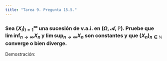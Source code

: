 ```yaml
---
title: "Tarea 9. Pregunta 15.5."
---
```


### Sea $(X_i)_{i = 1}^\infty$ una sucesión de v.a.i. en $(\Omega, \mathscr{A}, \mathbb{P})$. Pruebe que $\lim \inf_{n \to \infty} X_n$ y $\lim \sup_{n \to \infty} X_n$ son constantes y que $(X_n)_{n \in \mathbb{N}}$ converge o bien diverge.

Demostración:


